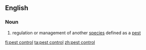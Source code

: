 ==English==

===Noun===
{{wikipedia}}
{{head|en|noun|head=[[pest]] [[control]]}}

# regulation or management of another [[species]] defined as a [[pest]]

[[fi:pest control]]
[[ta:pest control]]
[[zh:pest control]]